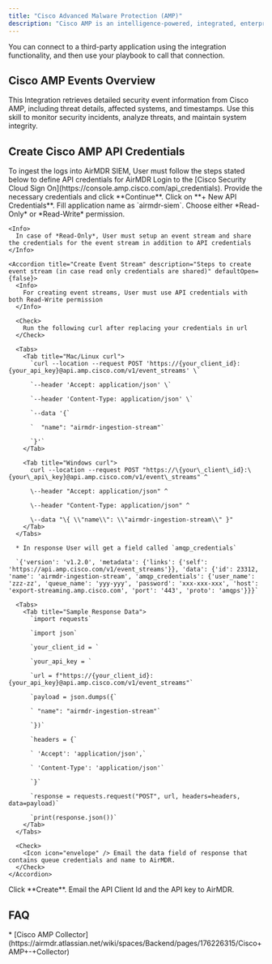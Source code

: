 ```yaml
---
title: "Cisco Advanced Malware Protection (AMP)"
description: "Cisco AMP is an intelligence-powered, integrated, enterprise-class advanced malware analysis and protection solution."
---
```


<Tip>
  You can connect to a third-party application using the integration functionality, and then use your playbook to call that connection.
</Tip>

## Cisco AMP Events Overview

This Integration retrieves detailed security event information from Cisco AMP, including threat details, affected systems, and timestamps. Use this skill to monitor security incidents, analyze threats, and maintain system integrity.

## Create Cisco AMP API Credentials

<Note>
  To ingest the logs into AirMDR SIEM, User must follow the steps stated below to define API credentials for AirMDR
</Note>

<Steps>
  <Step title="Step 1">
    Login to the [Cisco Security Cloud Sign On](https://console.amp.cisco.com/api_credentials).
  </Step>

  <Step title="Step 2">
    Provide the necessary credentials and click **Continue**.
  </Step>

  <Step title="Step 3">
    Click on **+ New API Credentials**.
  </Step>

  <Step title="Step 4">
    Fill application name as `airmdr-siem`.
  </Step>

  <Step title="Step 5">
    Choose either *Read-Only* or *Read-Write* permission.

    <Info>
      In case of *Read-Only*, User must setup an event stream and share the credentials for the event stream in addition to API credentials
    </Info>

    <Accordion title="Create Event Stream" description="Steps to create event stream (in case read only credentials are shared)" defaultOpen={false}>
      <Info>
        For creating event streams, User must use API credentials with both Read-Write permission
      </Info>

      <Check>
        Run the following curl after replacing your credentials in url
      </Check>

      <Tabs>
        <Tab title="Mac/Linux curl">
          `curl --location --request POST 'https://{your_client_id}:{your_api_key}@api.amp.cisco.com/v1/event_streams' \`

          `--header 'Accept: application/json' \`

          `--header 'Content-Type: application/json' \`

          `--data '{`

          `  "name": "airmdr-ingestion-stream"`

          `}'`
        </Tab>

        <Tab title="Windows curl">
          curl --location --request POST "https://\{your\_client\_id}:\{your\_api\_key}@api.amp.cisco.com/v1/event\_streams" ^

          \--header "Accept: application/json" ^

          \--header "Content-Type: application/json" ^

          \--data "\{ \\"name\\": \\"airmdr-ingestion-stream\\" }"
        </Tab>
      </Tabs>

      * In response User will get a field called `amqp_credentials`

      `{'version': 'v1.2.0', 'metadata': {'links': {'self': 'https://api.amp.cisco.com/v1/event_streams'}}, 'data': {'id': 23312, 'name': 'airmdr-ingestion-stream', 'amqp_credentials': {'user_name': 'zzz-zz', 'queue_name': 'yyy-yyy', 'password': 'xxx-xxx-xxx', 'host': 'export-streaming.amp.cisco.com', 'port': '443', 'proto': 'amqps'}}}`

      <Tabs>
        <Tab title="Sample Response Data">
          `import requests`

          `import json`

          `your_client_id = `

          `your_api_key = `

          `url = f"https://{your_client_id}:{your_api_key}@api.amp.cisco.com/v1/event_streams"`

          `payload = json.dumps({`

          ` "name": "airmdr-ingestion-stream"`

          `})`

          `headers = {`

          ` 'Accept': 'application/json',`

          ` 'Content-Type': 'application/json'`

          `}`

          `response = requests.request("POST", url, headers=headers, data=payload)`

          `print(response.json())`
        </Tab>
      </Tabs>

      <Check>
        <Icon icon="envelope" /> Email the data field of response that contains queue credentials and name to AirMDR.
      </Check>
    </Accordion>
  </Step>

  <Step title="Step 6">
    Click **Create**.
  </Step>
</Steps>

<Check>
  <Icon icon="envelope" /> Email the API Client Id and the API key to AirMDR.
</Check>

## FAQ

<Accordion title="Setting Up Collector?">
  * [Cisco AMP Collector](https://airmdr.atlassian.net/wiki/spaces/Backend/pages/176226315/Cisco+AMP+-+Collector)
</Accordion>
